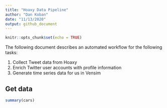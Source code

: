 ```yaml
---
title: "Hoaxy Data Pipeline"
author: "Dan Koban"
date: "11/13/2020"
output: github_document
---
```


```r
knitr::opts_chunk$set(echo = TRUE)
```

The following document describes an automated workflow for the following tasks:

1. Collect Tweet data from Hoaxy
2. Enrich Twitter user accounts with profile information
3. Generate time series data for us in Vensim

## Get data

```r
summary(cars)
```
